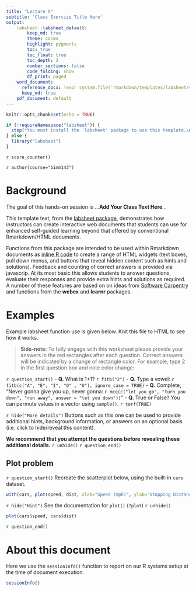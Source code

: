 ```yaml
---
title: "Lecture X"
subtitle: 'Class Exercise Title Here'
output: 
    labsheet::labsheet_default:
        keep_md: true
        theme: cosmo
        highlight: pygments
        toc: true
        toc_float: true
        toc_depth: 2
        number_sections: false
        code_folding: show
        df_print: paged
    word_document: 
      reference_docx: !expr system.file('rmarkdown/templates/labsheet/skeleton/labsheet_template.docx', package='labsheet')
      keep_md: true
    pdf_document: default
---
```


<!-- Standard knitr setup with labsheet package loading -->
```r
knitr::opts_chunk$set(echo = TRUE)

if (!requireNamespace("labsheet")) {
  stop("You must install the 'labsheet' package to use this template.\n   devtools::install_github(\"bioboot/labsheet\")")
} else {
  library("labsheet")
}
```

<!-- Track Correct Student Responses -->
`r score_counter()`

<!-- Author, course URL and time-stamp details -->
`r author(course="bimm143")`


# Background  
The goal of this hands-on session is ...**Add Your Class Text Here**...

This template text, from the [labsheet package](https://github.com/bioboot/labsheet), demonstrates how instructors can create interactive web documents that students can use for enhanced self-guided learning beyond that offered by conventional Rmarkdown/HTML documents.  

Functions from this package are intended to be used within Rmarkdown documents as [inline R code](https://github.com/rstudio/cheatsheets/raw/master/rmarkdown-2.0.pdf) to create a range of HTML widgets (text boxes, pull down menus, and buttons that reveal hidden content such as hints and solutions). Feedback and counting of correct answers is provided via javascrip. At its most basic this allows students to answer questions, evaluate their responses and provide extra hints and solutions as required. A number of these features are based on on ideas from [Software Carpentry](https://software-carpentry.org/lessons/) and functions from the **webex** and **learnr** packages.  


# Examples
Example labsheet function use is given below. Knit this file to HTML to see how it works.

> **Side-note:**  To fully engage with this worksheet please provide your answers in the red rectangles after each question. Correct answers will be indicated by a change of rectangle color. For example, type 2 in the first question box and note color change: 

<!-- Start a boxed and colored question block -->
`r question_start()`
- **Q.** What is 1+1? `r fitb("2")`
- **Q.** Type a vowel: `r fitb(c("A", "E", "I", "O" , "U"), ignore_case = TRUE)`
- **Q.** Complete, "Never gonna give you up, never gonna: `r mcq(c("let you go", "turn you down", "run away", answer = "let you down"))`"
- **Q.** True or False? You can permute values in a vector using `sample()`. `r torf(TRUE)`

`r hide("More details")`
Buttons such as this one can be used to provide additional hints, background information, or answers on an optional basis (i.e. click to hide/reveal this content).  

**We recommend that you attempt the questions before revealing these additional details.** 
`r unhide()`
`r question_end()`
<!-- End first question block -->

## Plot problem

`r question_start()`
Recreate the scatterplot below, using the built-in `cars` dataset.

```r
with(cars, plot(speed, dist, xlab="Speed (mph)", ylab="Stopping Distance (ft)"))
```

`r hide("Hint")`
See the documentation for `plot()` (`?plot`)
`r unhide()`

<!-- Note: Could also just set the code chunk option labsheet.hide to TRUE -->

```r
plot(cars$speed, cars$dist)
```
`r question_end()`


# About this document

Here we use the `sessionInfo()` function to report on our R systems setup at the time of document execution. 

```r
sessionInfo()
```

